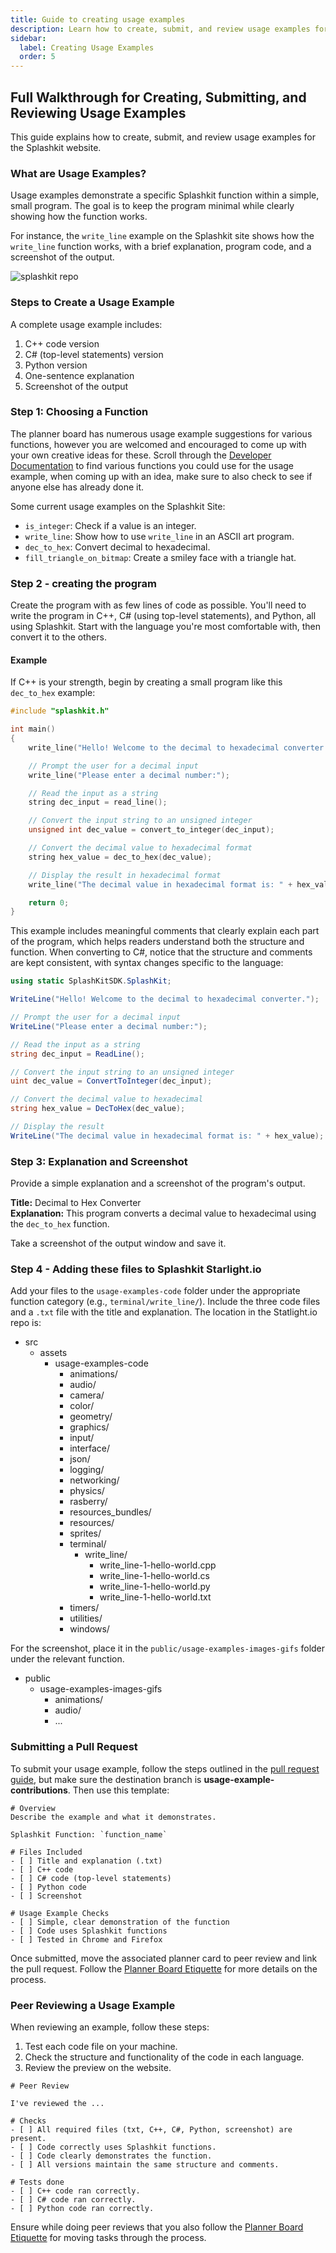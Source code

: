 ```yaml
---
title: Guide to creating usage examples
description: Learn how to create, submit, and review usage examples for the Splashkit website.
sidebar:
  label: Creating Usage Examples
  order: 5
---
```




## Full Walkthrough for Creating, Submitting, and Reviewing Usage Examples

This guide explains how to create, submit, and review usage examples for the Splashkit website.

### What are Usage Examples?

Usage examples demonstrate a specific Splashkit function within a simple, small program. The goal is
to keep the program minimal while clearly showing how the function works.

For instance, the `write_line` example on the Splashkit site shows how the `write_line`
function works, with a brief explanation, program code, and a screenshot of the output.

![splashkit repo](/splashkit/documentation/usageexample1.png)

### Steps to Create a Usage Example

A complete usage example includes:

1. C++ code version
2. C# (top-level statements) version
3. Python version
4. One-sentence explanation
5. Screenshot of the output

### Step 1: Choosing a Function

The planner board has numerous usage example suggestions for various functions, however you are
welcomed and encouraged to come up with your own creative ideas for these. Scroll through the
[Developer Documentation](https://splashkit.io/api/) to find various functions you could use
for the usage example, when coming up with an idea, make sure to also check to see if anyone
else has already done it.

Some current usage examples on the Splashkit Site:

- `is_integer`: Check if a value is an integer.
- `write_line`: Show how to use `write_line` in an ASCII art program.
- `dec_to_hex`: Convert decimal to hexadecimal.
- `fill_triangle_on_bitmap`: Create a smiley face with a triangle hat.

### Step 2 - creating the program

Create the program with as few lines of code as possible. You'll need to write the program in C++, C#
(using top-level statements), and Python, all using Splashkit. Start with the language you're most
comfortable with, then convert it to the others.

#### Example

If C++ is your strength, begin by creating a small program like this `dec_to_hex` example:

```cpp
#include "splashkit.h"

int main()
{
    write_line("Hello! Welcome to the decimal to hexadecimal converter.");

    // Prompt the user for a decimal input
    write_line("Please enter a decimal number:");

    // Read the input as a string
    string dec_input = read_line();

    // Convert the input string to an unsigned integer
    unsigned int dec_value = convert_to_integer(dec_input);

    // Convert the decimal value to hexadecimal format
    string hex_value = dec_to_hex(dec_value);

    // Display the result in hexadecimal format
    write_line("The decimal value in hexadecimal format is: " + hex_value);

    return 0;
}
```

This example includes meaningful comments that clearly explain each part of the program, which helps
readers understand both the structure and function. When converting to C#, notice that the structure
and comments are kept consistent, with syntax changes specific to the language:

```csharp
using static SplashKitSDK.SplashKit;

WriteLine("Hello! Welcome to the decimal to hexadecimal converter.");

// Prompt the user for a decimal input
WriteLine("Please enter a decimal number:");

// Read the input as a string
string dec_input = ReadLine();

// Convert the input string to an unsigned integer
uint dec_value = ConvertToInteger(dec_input);

// Convert the decimal value to hexadecimal
string hex_value = DecToHex(dec_value);

// Display the result
WriteLine("The decimal value in hexadecimal format is: " + hex_value);
```

### Step 3: Explanation and Screenshot

Provide a simple explanation and a screenshot of the program's output.

**Title:** Decimal to Hex Converter  
**Explanation:** This program converts a decimal value to hexadecimal using the `dec_to_hex` function.

Take a screenshot of the output window and save it.

### Step 4 - Adding these files to Splashkit Starlight.io

Add your files to the `usage-examples-code` folder under the appropriate function category (e.g., `terminal/write_line/`).
Include the three code files and a `.txt` file with the title and explanation. The location in the
Statlight.io repo is:

<FileTree>

- src
  - assets
    - usage-examples-code
      - animations/
      - audio/
      - camera/
      - color/
      - geometry/
      - graphics/
      - input/
      - interface/
      - json/
      - logging/
      - networking/
      - physics/
      - rasberry/
      - resources_bundles/
      - resources/
      - sprites/
      - terminal/
        - write_line/
          - write_line-1-hello-world.cpp
          - write_line-1-hello-world.cs
          - write_line-1-hello-world.py
          - write_line-1-hello-world.txt
      - timers/
      - utilities/
      - windows/

</FileTree>

For the screenshot, place it in the `public/usage-examples-images-gifs` folder under the relevant function.

<FileTree>

- public
  - usage-examples-images-gifs
    - animations/
    - audio/
    - ...

</FileTree>

### Submitting a Pull Request

To submit your usage example, follow the steps outlined in the [pull request guide](/products/splashkit/splashkit-tutorials/onboarding/03-pull-request),
but make sure the destination branch is **usage-example-contributions**. Then use this template:

```shell
# Overview
Describe the example and what it demonstrates.

Splashkit Function: `function_name`

# Files Included
- [ ] Title and explanation (.txt)
- [ ] C++ code
- [ ] C# code (top-level statements)
- [ ] Python code
- [ ] Screenshot

# Usage Example Checks
- [ ] Simple, clear demonstration of the function
- [ ] Code uses Splashkit functions
- [ ] Tested in Chrome and Firefox
```

Once submitted, move the associated planner card to peer review and link the pull request. Follow the
[Planner Board Etiquette](/products/splashkit/splashkit-tutorials/onboarding/06-planner-board) for
more details on the process.

### Peer Reviewing a Usage Example

When reviewing an example, follow these steps:

1. Test each code file on your machine.
2. Check the structure and functionality of the code in each language.
3. Review the preview on the website.

```shell
# Peer Review

I've reviewed the ...

# Checks
- [ ] All required files (txt, C++, C#, Python, screenshot) are present.
- [ ] Code correctly uses Splashkit functions.
- [ ] Code clearly demonstrates the function.
- [ ] All versions maintain the same structure and comments.

# Tests done
- [ ] C++ code ran correctly.
- [ ] C# code ran correctly.
- [ ] Python code ran correctly.
```

Ensure while doing peer reviews that you also follow the [Planner Board Etiquette](/products/splashkit/splashkit-tutorials/onboarding/06-planner-board)
for moving tasks through the process.
